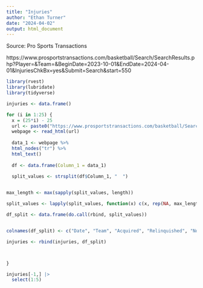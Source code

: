 ---
title: "Injuries"
author: "Ethan Turner"
date: "2024-04-02"
output: html_document
---

Source: Pro Sports Transactions

https://www.prosportstransactions.com/basketball/Search/SearchResults.php?Player=&Team=&BeginDate=2023-10-01&EndDate=2024-04-01&InjuriesChkBx=yes&Submit=Search&start=550

```{r}
library(rvest)
library(lubridate)
library(tidyverse)


```

```{r}
injuries <- data.frame()
```


```{r}
for (i in 1:25) {
  x = (25*i) - 25
  url <- paste0("https://www.prosportstransactions.com/basketball/Search/SearchResults.php?Player=&Team=&BeginDate=2023-10-01&EndDate=2024-04-01&InjuriesChkBx=yes&Submit=Search&start=", x)
  webpage <- read_html(url)
  
  data_1 <- webpage %>%
  html_nodes("tr") %>%
  html_text()
  
  df <- data.frame(Column_1 = data_1)
  
  split_values <- strsplit(df$Column_1, "  ")


max_length <- max(sapply(split_values, length))

split_values <- lapply(split_values, function(x) c(x, rep(NA, max_length - length(x))))

df_split <- data.frame(do.call(rbind, split_values))


colnames(df_split) <- c("Date", "Team", "Acquired", "Relinquished", "Notes")

injuries <- rbind(injuries, df_split)



}

```

```{r}
injuries[-1,] |> 
  select(1:5)
```



